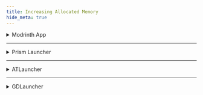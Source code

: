 ```yaml
---
title: Increasing Allocated Memory
hide_meta: true
---
```


<details>
<summary>Modrinth App</summary>

First make your way up to the library.

![image](https://github.com/user-attachments/assets/d8285b1c-7b83-4b9b-a1e9-98a955d08e51)

Choose the Elysium Days instance.

![image](https://github.com/user-attachments/assets/680d6538-fd6d-4a0e-846a-eaa6fa662c6f)

Visit Instance Settings.

![image](https://github.com/user-attachments/assets/562c5468-9794-48d5-9ae1-0d6111156e11)

And change maximum memory allocation to __minimum__ 5120 of ram, **but 6144 is strongly recommended**.

![image](https://github.com/user-attachments/assets/b5f76003-8407-4efd-9f00-2e9e064b09c7)

</details>

***

<details>
<summary>Prism Launcher</summary>

Visit "Edit" in the side bar while Elysium Days instance selected.

![image](https://github.com/user-attachments/assets/655b5a7c-3f00-4593-bf42-7877bc42c7db)

Visit **Settings** tab.

![image](https://github.com/user-attachments/assets/5f1893ef-290f-458d-a4ad-2695a58b2e58)

And change maximum memory allocation to __minimum__ 5120 MiB of ram, **but 6144 MiB is suggested**.

![image](https://github.com/user-attachments/assets/76567d02-a0fe-407a-b968-367bdd8039cf)

</details>

***

<details>
<summary>ATLauncher</summary>

First click the settings button on the side bar, and visit Java/Minecraft tab.

![image](https://github.com/user-attachments/assets/281fcdf9-79a7-40b6-b320-35f86bd47c1e)

And change maximum memory allocation to __minimum__ 5120 of ram, **but 6144 is suggested**.

![image](https://github.com/user-attachments/assets/5496512f-ee5f-48f1-9616-3a5cb77f350a)

This is for general RAM allocation, if u individually wanna allocate RAM to Elysium Days, go to Instances in the side menu, click Settings on the Elysium Days instance and allocate more RAM here.

</details>

***

<details>
<summary>GDLauncher</summary>

Locate to Settings Wheel, and enter the Java tab. And make Java Memory to __minimum__ 5120 MB of ram, **but 6144 MB is suggested**.

![image](https://github.com/user-attachments/assets/da109923-b793-4f95-ae61-84fd9e20ad3d)

</details>
